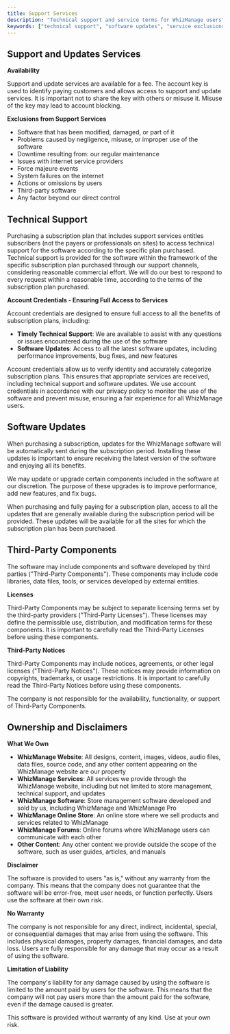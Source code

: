 ```yaml
---
title: Support Services
description: "Technical support and service terms for WhizManage users"
keywords: ["technical support", "software updates", "service exclusions"]
---
```


## Support and Updates Services

**Availability**

Support and update services are available for a fee. The account key is used to identify paying customers and allows access to support and update services. It is important not to share the key with others or misuse it. Misuse of the key may lead to account blocking.

**Exclusions from Support Services**

- Software that has been modified, damaged, or part of it
- Problems caused by negligence, misuse, or improper use of the software
- Downtime resulting from: our regular maintenance
- Issues with internet service providers
- Force majeure events
- System failures on the internet
- Actions or omissions by users
- Third-party software
- Any factor beyond our direct control

## Technical Support

Purchasing a subscription plan that includes support services entitles subscribers (not the payers or professionals on sites) to access technical support for the software according to the specific plan purchased. Technical support is provided for the software within the framework of the specific subscription plan purchased through our support channels, considering reasonable commercial effort. We will do our best to respond to every request within a reasonable time, according to the terms of the subscription plan purchased.

**Account Credentials - Ensuring Full Access to Services**

Account credentials are designed to ensure full access to all the benefits of subscription plans, including:

- **Timely Technical Support**: We are available to assist with any questions or issues encountered during the use of the software
- **Software Updates**: Access to all the latest software updates, including performance improvements, bug fixes, and new features

Account credentials allow us to verify identity and accurately categorize subscription plans. This ensures that appropriate services are received, including technical support and software updates. We use account credentials in accordance with our privacy policy to monitor the use of the software and prevent misuse, ensuring a fair experience for all WhizManage users.

## Software Updates

When purchasing a subscription, updates for the WhizManage software will be automatically sent during the subscription period. Installing these updates is important to ensure receiving the latest version of the software and enjoying all its benefits.

We may update or upgrade certain components included in the software at our discretion. The purpose of these upgrades is to improve performance, add new features, and fix bugs.

When purchasing and fully paying for a subscription plan, access to all the updates that are generally available during the subscription period will be provided. These updates will be available for all the sites for which the subscription plan has been purchased.

## Third-Party Components

The software may include components and software developed by third parties ("Third-Party Components"). These components may include code libraries, data files, tools, or services developed by external entities.

**Licenses**

Third-Party Components may be subject to separate licensing terms set by the third-party providers ("Third-Party Licenses"). These licenses may define the permissible use, distribution, and modification terms for these components. It is important to carefully read the Third-Party Licenses before using these components.

**Third-Party Notices**

Third-Party Components may include notices, agreements, or other legal licenses ("Third-Party Notices"). These notices may provide information on copyrights, trademarks, or usage restrictions. It is important to carefully read the Third-Party Notices before using these components.

<Note title="Third-Party Responsibility" type="warning">
The company is not responsible for the availability, functionality, or support of Third-Party Components.
</Note>

## Ownership and Disclaimers

**What We Own**

- **WhizManage Website**: All designs, content, images, videos, audio files, data files, source code, and any other content appearing on the WhizManage website are our property
- **WhizManage Services**: All services we provide through the WhizManage website, including but not limited to store management, technical support, and updates
- **WhizManage Software**: Store management software developed and sold by us, including WhizManage and WhizManage Pro
- **WhizManage Online Store**: An online store where we sell products and services related to WhizManage
- **WhizManage Forums**: Online forums where WhizManage users can communicate with each other
- **Other Content**: Any other content we provide outside the scope of the software, such as user guides, articles, and manuals

**Disclaimer**

The software is provided to users "as is," without any warranty from the company. This means that the company does not guarantee that the software will be error-free, meet user needs, or function perfectly. Users use the software at their own risk.

**No Warranty**

The company is not responsible for any direct, indirect, incidental, special, or consequential damages that may arise from using the software. This includes physical damages, property damages, financial damages, and data loss. Users are fully responsible for any damage that may occur as a result of using the software.

**Limitation of Liability**

The company's liability for any damage caused by using the software is limited to the amount paid by users for the software. This means that the company will not pay users more than the amount paid for the software, even if the damage caused is greater.

<Note title="Legal Disclaimer" type="warning">
This software is provided without warranty of any kind. Use at your own risk.
</Note>